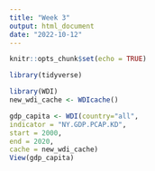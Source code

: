 ```yaml
---
title: "Week 3"
output: html_document
date: "2022-10-12"
---
```


```r
knitr::opts_chunk$set(echo = TRUE)
```

```r
library(tidyverse)
```

```r
library(WDI)
new_wdi_cache <- WDIcache()
```

```r
gdp_capita <- WDI(country="all",
indicator = "NY.GDP.PCAP.KD",
start = 2000,
end = 2020,
cache = new_wdi_cache)
View(gdp_capita)
```




